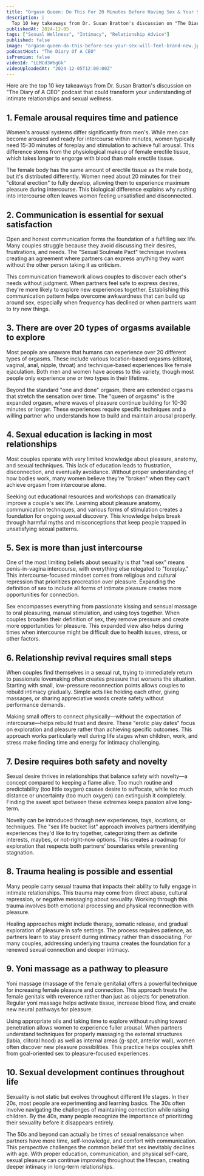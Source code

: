 ```yaml
---
title: "Orgasm Queen: Do This For 20 Minutes Before Having Sex & Your Sex Will Feel Brand New!"
description: |
  Top 10 key takeaways from Dr. Susan Bratton's discussion on "The Diary of A CEO" podcast that could transform your understanding of intimate relationships and sexual wellness.
publishedAt: 2024-12-05
tags: ["Sexual Wellness", "Intimacy", "Relationship Advice"]
published: false
image: "orgasm-queen-do-this-before-sex-your-sex-will-feel-brand-new.jpg"
podcastHost: "The Diary Of A CEO"
isPremium: false
videoId: "LLMCd3WbgGk"
videoUploadedAt: "2024-12-05T12:00:00Z"
---
```



<PodcastSummaryPageLayout frontmatter={frontmatter}>

Here are the top 10 key takeaways from Dr. Susan Bratton's discussion on "The Diary of A CEO" podcast that could transform your understanding of intimate relationships and sexual wellness.

## 1. Female arousal requires time and patience

Women's arousal systems differ significantly from men's. While men can become aroused and ready for intercourse within minutes, women typically need 15-30 minutes of foreplay and stimulation to achieve full arousal. This difference stems from the physiological makeup of female erectile tissue, which takes longer to engorge with blood than male erectile tissue.

The female body has the same amount of erectile tissue as the male body, but it's distributed differently. Women need about 20 minutes for their "clitoral erection" to fully develop, allowing them to experience maximum pleasure during intercourse. This biological difference explains why rushing into intercourse often leaves women feeling unsatisfied and disconnected.

## 2. Communication is essential for sexual satisfaction

Open and honest communication forms the foundation of a fulfilling sex life. Many couples struggle because they avoid discussing their desires, frustrations, and needs. The "Sexual Soulmate Pact" technique involves creating an agreement where partners can express anything they want without the other person taking it as criticism.

This communication framework allows couples to discover each other's needs without judgment. When partners feel safe to express desires, they're more likely to explore new experiences together. Establishing this communication pattern helps overcome awkwardness that can build up around sex, especially when frequency has declined or when partners want to try new things.

## 3. There are over 20 types of orgasms available to explore

Most people are unaware that humans can experience over 20 different types of orgasms. These include various location-based orgasms (clitoral, vaginal, anal, nipple, throat) and technique-based experiences like female ejaculation. Both men and women have access to this variety, though most people only experience one or two types in their lifetime.

Beyond the standard "one and done" orgasm, there are extended orgasms that stretch the sensation over time. The "queen of orgasms" is the expanded orgasm, where waves of pleasure continue building for 10-30 minutes or longer. These experiences require specific techniques and a willing partner who understands how to build and maintain arousal properly.

## 4. Sexual education is lacking in most relationships

Most couples operate with very limited knowledge about pleasure, anatomy, and sexual techniques. This lack of education leads to frustration, disconnection, and eventually avoidance. Without proper understanding of how bodies work, many women believe they're "broken" when they can't achieve orgasm from intercourse alone.

Seeking out educational resources and workshops can dramatically improve a couple's sex life. Learning about pleasure anatomy, communication techniques, and various forms of stimulation creates a foundation for ongoing sexual discovery. This knowledge helps break through harmful myths and misconceptions that keep people trapped in unsatisfying sexual patterns.

## 5. Sex is more than just intercourse

One of the most limiting beliefs about sexuality is that "real sex" means penis-in-vagina intercourse, with everything else relegated to "foreplay." This intercourse-focused mindset comes from religious and cultural repression that prioritizes procreation over pleasure. Expanding the definition of sex to include all forms of intimate pleasure creates more opportunities for connection.

Sex encompasses everything from passionate kissing and sensual massage to oral pleasuring, manual stimulation, and using toys together. When couples broaden their definition of sex, they remove pressure and create more opportunities for pleasure. This expanded view also helps during times when intercourse might be difficult due to health issues, stress, or other factors.

## 6. Relationship revival requires small steps

When couples find themselves in a sexual rut, trying to immediately return to passionate lovemaking often creates pressure that worsens the situation. Starting with small, low-pressure reconnection points allows couples to rebuild intimacy gradually. Simple acts like holding each other, giving massages, or sharing appreciative words create safety without performance demands.

Making small offers to connect physically—without the expectation of intercourse—helps rebuild trust and desire. These "erotic play dates" focus on exploration and pleasure rather than achieving specific outcomes. This approach works particularly well during life stages when children, work, and stress make finding time and energy for intimacy challenging.

## 7. Desire requires both safety and novelty

Sexual desire thrives in relationships that balance safety with novelty—a concept compared to keeping a flame alive. Too much routine and predictability (too little oxygen) causes desire to suffocate, while too much distance or uncertainty (too much oxygen) can extinguish it completely. Finding the sweet spot between these extremes keeps passion alive long-term.

Novelty can be introduced through new experiences, toys, locations, or techniques. The "sex life bucket list" approach involves partners identifying experiences they'd like to try together, categorizing them as definite interests, maybes, or not-right-now options. This creates a roadmap for exploration that respects both partners' boundaries while preventing stagnation.

## 8. Trauma healing is possible and essential

Many people carry sexual trauma that impacts their ability to fully engage in intimate relationships. This trauma may come from direct abuse, cultural repression, or negative messaging about sexuality. Working through this trauma involves both emotional processing and physical reconnection with pleasure.

Healing approaches might include therapy, somatic release, and gradual exploration of pleasure in safe settings. The process requires patience, as partners learn to stay present during intimacy rather than dissociating. For many couples, addressing underlying trauma creates the foundation for a renewed sexual connection and deeper intimacy.

## 9. Yoni massage as a pathway to pleasure

Yoni massage (massage of the female genitalia) offers a powerful technique for increasing female pleasure and connection. This approach treats the female genitals with reverence rather than just as objects for penetration. Regular yoni massage helps activate tissue, increase blood flow, and create new neural pathways for pleasure.

Using appropriate oils and taking time to explore without rushing toward penetration allows women to experience fuller arousal. When partners understand techniques for properly massaging the external structures (labia, clitoral hood) as well as internal areas (g-spot, anterior wall), women often discover new pleasure possibilities. This practice helps couples shift from goal-oriented sex to pleasure-focused experiences.

## 10. Sexual development continues throughout life

Sexuality is not static but evolves throughout different life stages. In their 20s, most people are experimenting and learning basics. The 30s often involve navigating the challenges of maintaining connection while raising children. By the 40s, many people recognize the importance of prioritizing their sexuality before it disappears entirely.

The 50s and beyond can actually be times of sexual renaissance when partners have more time, self-knowledge, and comfort with communication. This perspective challenges the common belief that sex inevitably declines with age. With proper education, communication, and physical self-care, sexual pleasure can continue improving throughout the lifespan, creating deeper intimacy in long-term relationships.

</PodcastSummaryPageLayout>
